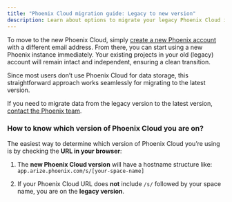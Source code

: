 ```yaml
---
title: "Phoenix Cloud migration guide: Legacy to new version"
description: Learn about options to migrate your legacy Phoenix Cloud instance to the latest version
---
```


To move to the new Phoenix Cloud, simply [create a new Phoenix account](https://app.arize.com/auth/phoenix/login) with a different email address. From there, you can start using a new Phoenix instance immediately. Your existing projects in your old (legacy) account will remain intact and independent, ensuring a clean transition.

Since most users don’t use Phoenix Cloud for data storage, this straightforward approach works seamlessly for migrating to the latest version.

If you need to migrate data from the legacy version to the latest version, [contact the Phoenix team](https://arize-ai.slack.com/join/shared_invite/zt-2w57bhem8-hq24MB6u7yE_ZF_ilOYSBw#/shared-invite/email).

### How to know which version of Phoenix Cloud you are on?

The easiest way to determine which version of Phoenix Cloud you’re using is by checking the **URL in your browser**:

1. The **new Phoenix Cloud version** will have a hostname structure like: `app.arize.phoenix.com/s/[your-space-name]`

2. If your Phoenix Cloud URL does **not** include `/s/` followed by your space name, you are on the **legacy version**.


